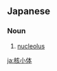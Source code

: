 ==Japanese==
{{ja-kanjitab|かく|しょう|たい|yomi=o}}

===Noun===
{{ja-noun|かくしょうたい}}

# [[nucleolus]] {{gloss|part of nucleus of a cell}}

[[ja:核小体]]